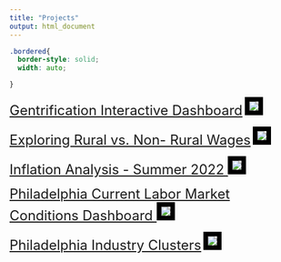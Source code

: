 ```yaml
---
title: "Projects"
output: html_document
---
```

```css
.bordered{
  border-style: solid;
  width: auto;

}

```


<font size = "5"> <a href="Gentrification.html" title="Gentrification Interactive Dashboard">Gentrification Interactive Dashboard</a></font>
<img src = "images/gent_dashboard.png" style = "border: 8px solid black;">


<font size = "5"> <a href="Good-Jobs-Lab-Fellow-Assessment.html" title="Exploring Rural vs. Non- Rural Wages">Exploring Rural vs. Non- Rural Wages</a></font>
<img src = "images/rural.jpg" style = "border: 8px solid black;">

<font size = "5"> <a href="inflation.html" title="Inflation Analysis - Summer 2022"> Inflation Analysis - Summer 2022 </a></font>
<img src = "images/inflation.jpg" style = "border: 8px solid black;">

<font size = "5"> <a href="currentconditions.html" title="Philadelphia Current Labor Market Conditions Dashboard"> Philadelphia Current Labor Market Conditions Dashboard </a></font>
<img src = "images/currentconditions.jpg" style = "border: 8px solid black;">

<font size = "5"> <a href="Clusters.html" title="Philadelphia Industry Clusters">Philadelphia Industry Clusters</a></font>
<img src = "images/clusters.jpg" style = "border: 8px solid black;">

